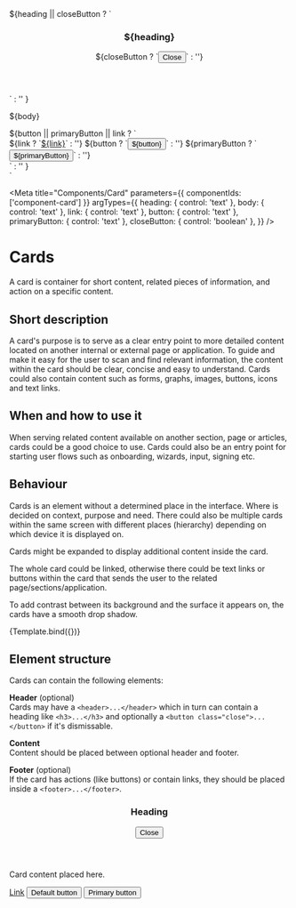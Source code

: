 
  <section class="card">
      ${heading || closeButton ?
      `<header>
        <h3>${heading}</h3>
        ${closeButton ? `<button class="close" type="button"><span class="sr-only">Close</span><i></i></button>` : ''}
       </header>` : ''
      }
      <p>${body}</p>
      ${button || primaryButton || link  ?
      `<footer>
        ${link ? `<a href="#">${link}</a>` : ''}
        ${button ? `<button type="button">${button}</button>` : ''}
        ${primaryButton ? `<button type="button" class="primary">${primaryButton}</button>` : ''}
       </footer>` : ''
      }
    </div>
  </section>
`

<Meta
  title="Components/Card"
  parameters={{ 
    componentIds: ['component-card']
  }}
  argTypes={{
    heading: { control: 'text' },
    body: { control: 'text' },
    link: { control: 'text' },
    button: { control: 'text' },
    primaryButton: { control: 'text' },
    closeButton: { control: 'boolean' },
  }}
/>

# Cards

A card is container for short content, related pieces of information, and action on a specific content.

## Short description

A card's purpose is to serve as a clear entry point to more detailed content located on another internal or external page or application. To guide and make it easy for the user to scan and find relevant information, the content within the card should be clear, concise and easy to understand. Cards could also contain content such as forms, graphs, images, buttons, icons and text links.

## When and how to use it

When serving related content available on another section, page or articles, cards could be a good choice to use. Cards could also be an entry point for starting user flows such as onboarding, wizards, input, signing etc.

## Behaviour

Cards is an element without a determined place in the interface. Where is decided on context, purpose and need. There could also be multiple cards within the same screen with different places (hierarchy) depending on which device it is displayed on.

Cards might be expanded to display additional content inside the card.

The whole card could be linked, otherwise there could be text links or buttons within the card that sends the user to the related page/sections/application.

To add contrast between its background and the surface it appears on, the cards have a smooth drop shadow.

<Canvas>
  <Story
    name="Card"
    args={{
      heading: 'Card headline',
      body: 'Card body',
      link: '',
      button: '',
      primaryButton: '',
    }}
  >
    {Template.bind({})}
  </Story>
</Canvas>


## Element structure

Cards can contain the following elements:

**Header** (optional)<br/>
Cards may have a `<header>...</header>` which in turn can contain a heading like `<h3>...</h3>` and optionally a `<button class="close">...</button>` if it's dismissable.

**Content**<br/>
Content should be placed between optional header and footer.

**Footer** (optional)<br/>
If the card has actions (like buttons) or contain links, they should be placed inside a `<footer>...</footer>`.

<Canvas>
    <section class="card">
      <header>
        <h3>Heading</h3>
        <button class="close"><span class="sr-only">Close</span><i></i></button>
      </header>
      <p>
        Card content placed here.
      </p>
      <footer>
        <a href="#" class="button link">Link</a>
        <button type="button">Default button</button>
        <button type="button" class="primary">Primary button</button>
      </footer>
    </section>
</Canvas>
